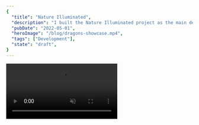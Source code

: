 ```yaml
---
{
  "title": "Nature Illuminated",
  "description": "I built the Nature Illuminated project as the main developer during my time at EyeJack. The brief was to implement an AR treasurehunt in the Chinese Gardens of Friendship, meaning users should be able to launch an experience on the browser of their mobile device before viewing and collecting unique artworks and animations.",
  "pubDate": "2022-05-01",
  "heroImage": "/blog/dragons-showcase.mp4",
  "tags": ["Development"],
  "state": "draft",
}
---
```



<video src={KoiVideo} autoplay muted playsInline loop />

## Implementation

We chose the following technologies to implement the project.

- [8thwall](https://www.8thwall.com/) for AR tracking.  Although the WebXR standard threatens to dethrone it, 8thwall is still the best on solution 
for customer facing AR experiences.
- [Vue](https://vuejs.org/) for implementing the UI.  This was the UI library that we at EyeJack had the most experience and that was the main reason for sticking with it.
While I do think most UI frameworks are fairly similar, Vue's implicit data bindings and terse syntax make it especially good for short timeline agency work. 
- [Three.js](https://threejs.org/) for rendering.  Three.js is a great library with a fantastic ecosystem.  I, and the EyeJack agency as a whole, had plenty of experience using it and it was chosen for that reason.


<video src={WaterDragonVideo} autoplay muted playsInline loop />

## Issues faced

At the time of the project, 8thwall didn't have a solved solution for the Bloom effect in AR.
I posted a solution on the 8thwall slack and helped another user implement
it which 8thwall later transformed into the [official Three.js Unreal Bloom example](https://www.8thwall.com/playground/postprocessing-bloom)
(credits to [mbalex99](https://github.com/mbalex99) for the [initial shader implementation](https://github.com/mbalex99/threejs-unrealbloompass-transparent-background-example).

Once the bloom was implemented we ran into another issue, performance.  It turns out running SLAM tracking in the browser uses a lot of resources.
After working with the 3d modelers to ensure that the 3d assets were optimised I spent days making various micro optimisations to make sure it ran
smoothly on older devices.  
